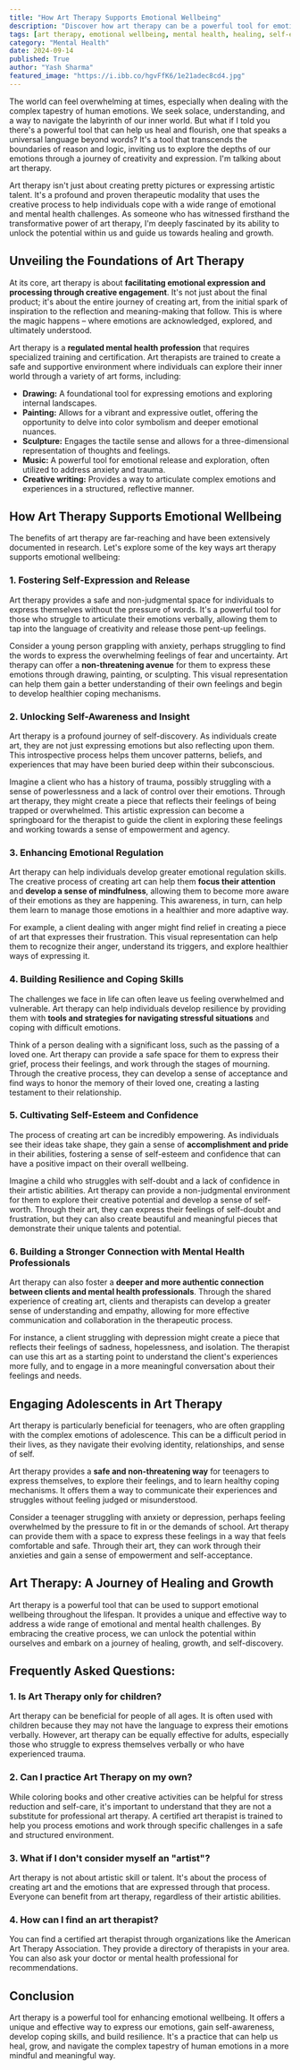 ```yaml
---
title: "How Art Therapy Supports Emotional Wellbeing"
description: "Discover how art therapy can be a powerful tool for emotional healing and growth. This blog explores the benefits of art therapy, including self-expression, self-awareness, emotional regulation, resilience building, and increased self-esteem."
tags: [art therapy, emotional wellbeing, mental health, healing, self-expression, self-awareness, emotional regulation, resilience, coping skills, self-esteem, creativity, therapy, counseling, mental health awareness, wellbeing]
category: "Mental Health"
date: 2024-09-14
published: True
author: "Yash Sharma"
featured_image: "https://i.ibb.co/hgvFfK6/1e21adec8cd4.jpg"
---
```



The world can feel overwhelming at times, especially when dealing with the complex tapestry of human emotions. We seek solace, understanding, and a way to navigate the labyrinth of our inner world. But what if I told you there's a powerful tool that can help us heal and flourish, one that speaks a universal language beyond words?  It's a tool that transcends the boundaries of reason and logic, inviting us to explore the depths of our emotions through a journey of creativity and expression. I'm talking about art therapy. 

Art therapy isn't just about creating pretty pictures or expressing artistic talent. It's a profound and proven therapeutic modality that uses the creative process to help individuals cope with a wide range of emotional and mental health challenges. As someone who has witnessed firsthand the transformative power of art therapy, I'm deeply fascinated by its ability to unlock the potential within us and guide us towards healing and growth. 

## Unveiling the Foundations of Art Therapy

At its core, art therapy is about  **facilitating emotional expression and processing through creative engagement**. It's not just about the final product; it's about the entire journey of creating art, from the initial spark of inspiration to the reflection and meaning-making that follow. This is where the magic happens – where emotions are acknowledged, explored, and ultimately understood.

Art therapy is a  **regulated mental health profession** that requires specialized training and certification.  Art therapists are trained to create a safe and supportive environment where individuals can explore their inner world through a variety of art forms, including:

*   **Drawing:**  A foundational tool for expressing emotions and exploring internal landscapes.
*   **Painting:**  Allows for a vibrant and expressive outlet, offering the opportunity to delve into color symbolism and deeper emotional nuances.
*   **Sculpture:**  Engages the tactile sense and allows for a three-dimensional representation of thoughts and feelings.
*   **Music:**  A powerful tool for emotional release and exploration, often utilized to address anxiety and trauma.
*   **Creative writing:**  Provides a way to articulate complex emotions and experiences in a structured, reflective manner. 

## How Art Therapy Supports Emotional Wellbeing

The benefits of art therapy are far-reaching and have been extensively documented in research.  Let's explore some of the key ways art therapy supports emotional wellbeing: 

### 1. Fostering Self-Expression and Release

Art therapy provides a safe and non-judgmental space for individuals to express themselves without the pressure of words. It's a powerful tool for those who struggle to articulate their emotions verbally, allowing them to tap into the language of creativity and release those pent-up feelings. 

Consider a young person grappling with anxiety, perhaps struggling to find the words to express the overwhelming feelings of fear and uncertainty.  Art therapy can offer a  **non-threatening avenue**  for them to express these emotions through drawing, painting, or sculpting.  This visual representation can help them gain a better understanding of their own feelings and begin to develop healthier coping mechanisms.

### 2.  Unlocking Self-Awareness and Insight

Art therapy is a profound journey of self-discovery.  As individuals create art, they are not just expressing emotions but also reflecting upon them. This introspective process helps them uncover patterns, beliefs, and experiences that may have been buried deep within their subconscious.

Imagine a client who has a history of trauma, possibly struggling with a sense of powerlessness and a lack of control over their emotions.  Through art therapy, they might create a piece that reflects their feelings of being trapped or overwhelmed.  This artistic expression can become a springboard for the therapist to guide the client in exploring these feelings and working towards a sense of empowerment and agency. 

### 3. Enhancing Emotional Regulation

Art therapy can help individuals develop greater emotional regulation skills.  The creative process of creating art can help them  **focus their attention**  and  **develop a sense of mindfulness**, allowing them to become more aware of their emotions as they are happening.  This awareness, in turn, can help them learn to manage those emotions in a healthier and more adaptive way. 

For example, a client dealing with anger might find relief in creating a piece of art that expresses their frustration. This visual representation can help them to recognize their anger, understand its triggers, and explore healthier ways of expressing it.

### 4. Building Resilience and Coping Skills

The challenges we face in life can often leave us feeling overwhelmed and vulnerable.  Art therapy can help individuals develop resilience by providing them with  **tools and strategies for navigating stressful situations**  and coping with difficult emotions.

Think of a person dealing with a significant loss, such as the passing of a loved one.  Art therapy can provide a safe space for them to express their grief, process their feelings, and work through the stages of mourning.  Through the creative process, they can develop a sense of acceptance and find ways to honor the memory of their loved one, creating a lasting testament to their relationship.

### 5.  Cultivating Self-Esteem and Confidence

The process of creating art can be incredibly empowering.  As individuals see their ideas take shape, they gain a sense of  **accomplishment and pride**  in their abilities, fostering a sense of self-esteem and confidence that can have a positive impact on their overall wellbeing. 

Imagine a child who struggles with self-doubt and a lack of confidence in their artistic abilities.  Art therapy can provide a non-judgmental environment for them to explore their creative potential and develop a sense of self-worth.  Through their art, they can express their feelings of self-doubt and frustration,  but they can also create beautiful and meaningful pieces that demonstrate their unique talents and potential. 

### 6.  Building a Stronger Connection with Mental Health Professionals

Art therapy can also foster a  **deeper and more authentic connection between clients and mental health professionals**.  Through the shared experience of creating art, clients and therapists can develop a greater sense of understanding and empathy, allowing for more effective communication and collaboration in the therapeutic process. 

For instance, a client struggling with depression might create a piece that reflects their feelings of sadness, hopelessness, and isolation.  The therapist can use this art as a starting point to understand the client's experiences more fully,  and to engage in a more meaningful conversation about their feelings and needs. 

## Engaging Adolescents in Art Therapy

Art therapy is particularly beneficial for teenagers, who are often grappling with the complex emotions of adolescence.  This can be a difficult period in their lives, as they navigate their evolving identity, relationships, and sense of self.

Art therapy provides a  **safe and non-threatening way**  for teenagers to express themselves, to explore their feelings, and to learn healthy coping mechanisms. It offers them a way to communicate their experiences and struggles without feeling judged or misunderstood.

Consider a teenager struggling with anxiety or depression, perhaps feeling overwhelmed by the pressure to fit in or the demands of school.  Art therapy can provide them with a space to express these feelings in a way that feels comfortable and safe.  Through their art, they can work through their anxieties and gain a sense of empowerment and self-acceptance. 

##  Art Therapy: A Journey of Healing and Growth

Art therapy is a powerful tool that can be used to support emotional wellbeing throughout the lifespan.  It provides a unique and effective way to address a wide range of emotional and mental health challenges. By embracing the creative process, we can unlock the potential within ourselves and embark on a journey of healing, growth, and self-discovery. 

## Frequently Asked Questions:

### 1.  Is Art Therapy only for children?

Art therapy can be beneficial for people of all ages. It is often used with children because they may not have the language to express their emotions verbally.  However, art therapy can be equally effective for adults, especially those who struggle to express themselves verbally or who have experienced trauma. 

### 2.  Can I practice Art Therapy on my own? 

While coloring books and other creative activities can be helpful for stress reduction and self-care, it's important to understand that they are not a substitute for professional art therapy. A certified art therapist is trained to help you process emotions and work through specific challenges in a safe and structured environment.  

### 3.  What if I don't consider myself an "artist"?

Art therapy is not about artistic skill or talent.  It's about the process of creating art and the emotions that are expressed through that process.  Everyone can benefit from art therapy, regardless of their artistic abilities. 

### 4.  How can I find an art therapist?

You can find a certified art therapist through organizations like the American Art Therapy Association.  They provide a directory of therapists in your area. You can also ask your doctor or mental health professional for recommendations. 

## Conclusion

Art therapy is a powerful tool for enhancing emotional wellbeing.  It offers a unique and effective way to express our emotions, gain self-awareness, develop coping skills, and build resilience.  It's a practice that can help us heal, grow, and navigate the complex tapestry of human emotions in a more mindful and meaningful way. 
